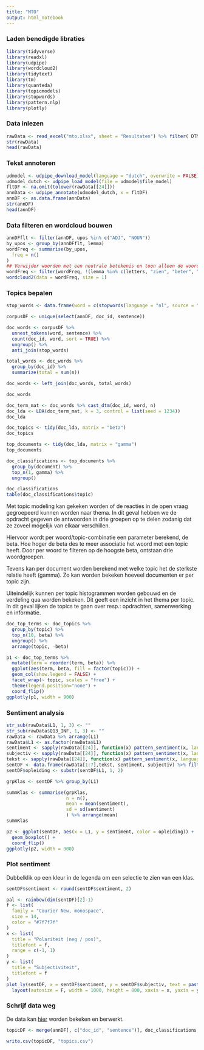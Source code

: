 ```yaml
---
title: "MTO"
output: html_notebook
---
```


### Laden benodigde libraties

```r
library(tidyverse)
library(readxl)
library(udpipe)
library(wordcloud2)
library(tidytext)
library(tm)
library(quanteda)
library(topicmodels)
library(stopwords)
library(pattern.nlp)
library(plotly)
```

### Data inlezen

```r
rawData <- read_excel("mto.xlsx", sheet = "Resultaten") %>% filter( DTM_BGN != "NA")
str(rawData)
head(rawData)
```

### Tekst annoteren
```r
udmodel <- udpipe_download_model(language = "dutch", overwrite = FALSE)
udmodel_dutch <- udpipe_load_model(file = udmodel$file_model)
fltDF <- na.omit(tolower(rawData[[24]]))
annData <- udpipe_annotate(udmodel_dutch, x = fltDF)
annDF <- as.data.frame(annData)
str(annDF)
head(annDF)
```

### Data filteren en wordcloud bouwen
```r
annDFflt <- filter(annDF, upos %in% c("ADJ", "NOUN"))
by_upos <- group_by(annDFflt, lemma)
wordFreq <- summarise(by_upos,
  freq = n()
)
## Verwijder woorden met een neutrale betekenis en toon alleen de woorden die vaker dan 10 keer voorkomen.
wordFreq <- filter(wordFreq, !(lemma %in% c(letters, "zien", "beter", "kan", "staat", "staan", "komen", "moet")), freq > 3)
wordcloud2(data = wordFreq, size = 1)
```

### Topics bepalen

```r
stop_words <- data.frame(word = c(stopwords(language = "nl", source = "snowball"), letters, "wij", "we"))

corpusDF <- unique(select(annDF, doc_id, sentence))

doc_words <- corpusDF %>%
  unnest_tokens(word, sentence) %>%
  count(doc_id, word, sort = TRUE) %>%
  ungroup() %>%
  anti_join(stop_words)

total_words <- doc_words %>% 
  group_by(doc_id) %>% 
  summarize(total = sum(n))

doc_words <- left_join(doc_words, total_words)

doc_words

doc_term_mat <- doc_words %>% cast_dtm(doc_id, word, n)
doc_lda <- LDA(doc_term_mat, k = 3, control = list(seed = 1234))
doc_lda

doc_topics <- tidy(doc_lda, matrix = "beta")
doc_topics

top_documents <- tidy(doc_lda, matrix = "gamma")
top_documents

doc_classifications <- top_documents %>%
  group_by(document) %>%
  top_n(1, gamma) %>%
  ungroup()

doc_classifications
table(doc_classifications$topic)
```

Met topic modeling kan gekeken worden of de reacties in de open vraag gegroepeerd kunnen worden naar thema. In dit geval hebben we de opdracht gegeven de antwoorden in drie groepen op te delen zodanig dat ze zoveel mogelijk van elkaar verschillen.

Hiervoor wordt per woord/topic-combinatie een parameter berekend, de beta. Hoe hoger de beta des te meer associatie het woord met een topic heeft. Door per woord te filteren op de hoogste beta, ontstaan drie woordgroepen.

Tevens kan per document worden berekend met welke topic het de sterkste relatie heeft (gamma). Zo kan worden bekeken hoeveel documenten er per topic zijn.

Uiteindelijk kunnen per topic histogrammen worden gebouwd en de verdeling qua worden bekeken. Dit geeft een inzicht in het thema per topic. In dit geval lijken de topics te gaan over resp.: opdrachten, samenwerking en informatie. 

```r
doc_top_terms <- doc_topics %>%
  group_by(topic) %>%
  top_n(10, beta) %>%
  ungroup() %>%
  arrange(topic, -beta)

p1 <- doc_top_terms %>%
  mutate(term = reorder(term, beta)) %>%
  ggplot(aes(term, beta, fill = factor(topic))) +
  geom_col(show.legend = FALSE) +
  facet_wrap(~ topic, scales = "free") +
  theme(legend.position="none") +
  coord_flip()
ggplotly(p1, width = 900)
```

### Sentiment analysis
```r
str_sub(rawData$L1, 1, 3) <- ""
str_sub(rawData$Q13_INF, 1, 3) <- ""
rawData <- rawData %>% arrange(L1)
rawData$L1 <- as.factor(rawData$L1)
sentiment <- sapply(rawData[[24]], function(x) pattern_sentiment(x, language = "dutch")[[1]])
subjectiv <- sapply(rawData[[24]], function(x) pattern_sentiment(x, language = "dutch")[[2]])
tekst <- sapply(rawData[[24]], function(x) pattern_sentiment(x, language = "dutch")[[3]])
sentDF <- data.frame(rawData[1:7],tekst, sentiment, subjectiv) %>% filter(tekst != "NA")
sentDF$opleiding <- substr(sentDF$L1, 1, 2)

grpKlas <- sentDF %>% group_by(L1)

summKlas <- summarise(grpKlas,
                      n = n(),
                      mean = mean(sentiment),
                      sd = sd(sentiment)
                      ) %>% arrange(mean)
summKlas

p2 <- ggplot(sentDF, aes(x = L1, y = sentiment, color = opleiding)) + 
  geom_boxplot() +
  coord_flip()
ggplotly(p2, width = 900)
```

### Plot sentiment

Dubbelklik op een kleur in de legenda om een selectie te zien van een klas.
```r
sentDF$sentiment <- round(sentDF$sentiment, 2)

pal <- rainbow(dim(sentDF)[2]-1)
f <- list(
  family = "Courier New, monospace",
  size = 14,
  color = "#7f7f7f"
)
x <- list(
  title = "Polariteit (neg / pos)",
  titlefont = f,
  range = c(-1, 1)
)
y <- list(
  title = "Subjectiviteit",
  titlefont = f
)
plot_ly(sentDF, x = sentDF$sentiment, y = sentDF$subjectiv, text = paste("Tekst: ", sentDF$tekst), hoverinfo = "text", mode = "markers", marker = list(size = 20), color = sentDF$L1, colors = pal) %>%
  layout(autosize = F, width = 1000, height = 800, xaxis = x, yaxis = y)

```


### Schrijf data weg

De data kan [hier](https://docs.google.com/spreadsheets/d/1G93sPeehgbFEEh51hAW_iUtzIwWarnhFDXYg2HKy9Yk/copy?) worden bekeken en berwerkt.
```r
topicDF <- merge(annDF[, c("doc_id", "sentence")], doc_classifications, by.x = "doc_id", by.y = "document", all.y = TRUE) %>% unique

write.csv(topicDF, "topics.csv")
```

